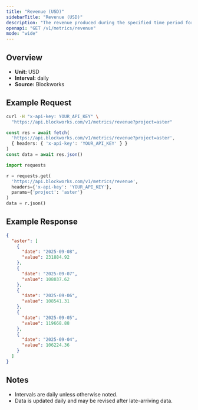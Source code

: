 ```yaml
---
title: "Revenue (USD)"
sidebarTitle: "Revenue (USD)"
description: "The revenue produced during the specified time period for given project."
openapi: "GET /v1/metrics/revenue"
mode: "wide"
---
```


## Overview

- **Unit:** USD
- **Interval:** daily
- **Source:** Blockworks

## Example Request

<CodeGroup>

```bash cURL
curl -H "x-api-key: YOUR_API_KEY" \
  "https://api.blockworks.com/v1/metrics/revenue?project=aster"
```

```typescript TypeScript
const res = await fetch(
  'https://api.blockworks.com/v1/metrics/revenue?project=aster',
  { headers: { 'x-api-key': 'YOUR_API_KEY' } }
)
const data = await res.json()
```

```python Python
import requests

r = requests.get(
  'https://api.blockworks.com/v1/metrics/revenue',
  headers={'x-api-key': 'YOUR_API_KEY'},
  params={'project': 'aster'}
)
data = r.json()
```

</CodeGroup>

## Example Response

```json
{
  "aster": [
    {
      "date": "2025-09-08",
      "value": 231884.92
    },
    {
      "date": "2025-09-07",
      "value": 108037.62
    },
    {
      "date": "2025-09-06",
      "value": 108541.31
    },
    {
      "date": "2025-09-05",
      "value": 119668.88
    },
    {
      "date": "2025-09-04",
      "value": 106224.36
    }
  ]
}
```

## Notes
- Intervals are daily unless otherwise noted.
- Data is updated daily and may be revised after late-arriving data.